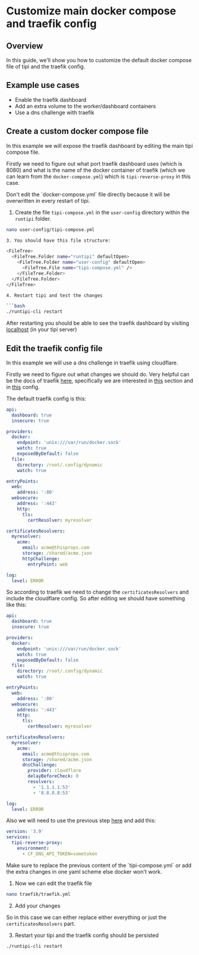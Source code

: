 
# Customize main docker compose and traefik config

## Overview

In this guide, we'll show you how to customize the default docker compose file of tipi and the traefik config.

## Example use cases

- Enable the traefik dashboard
- Add an extra volume to the worker/dashboard containers
- Use a dns challenge with traefik

## Create a custom docker compose file

In this example we will expose the traefik dashboard by editing the main tipi compose file.

Firstly we need to figure out what port traefik dashboard uses (which is 8080) and what is the name of the docker container of traefik (which we can learn from the `docker-compose.yml`) which is `tipi-reverse-proxy` in this case.

<Callout>
  Don't edit the `docker-compose.yml` file directly because it will be overwritten in every restart
  of tipi.
</Callout>

1. Create the file `tipi-compose.yml` in the `user-config` directory within the `runtipi` folder.

```bash
nano user-config/tipi-compose.yml

3. You should have this file structure:

<FileTree>
  <FileTree.Folder name="runtipi" defaultOpen>
    <FileTree.Folder name="user-config" defaultOpen>
      <FileTree.File name="tipi-compose.yml" />
    </FileTree.Folder>
  </FileTree.Folder>
</FileTree>

4. Restart tipi and test the changes

```bash
./runtipi-cli restart
```

After restarting you should be able to see the traefik dashboard by visiting [localhost](http://127.0.0.1:8080) (in your tipi server)

## Edit the traefik config file

In this example we will use a dns challenge in traefik using cloudflare.

Firstly we need to figure out what changes we should do. Very helpful can be the docs of traefik [here](https://doc.traefik.io/traefik/),
specifically we are interested in [this](https://doc.traefik.io/traefik/https/acme/#dnschallenge) section and in [this](https://go-acme.github.io/lego/dns/cloudflare/) config.

The default traefik config is this:

```yaml
api:
  dashboard: true
  insecure: true

providers:
  docker:
    endpoint: 'unix:///var/run/docker.sock'
    watch: true
    exposedByDefault: false
  file:
    directory: /root/.config/dynamic
    watch: true

entryPoints:
  web:
    address: ':80'
  websecure:
    address: ':443'
    http:
      tls:
        certResolver: myresolver

certificatesResolvers:
  myresolver:
    acme:
      email: acme@thisprops.com
      storage: /shared/acme.json
      httpChallenge:
        entryPoint: web

log:
  level: ERROR
```

So according to traefik we need to change the `certificatesResolvers` and include the cloudflare config. So after editing we should have something like this:

```yaml
api:
  dashboard: true
  insecure: true

providers:
  docker:
    endpoint: 'unix:///var/run/docker.sock'
    watch: true
    exposedByDefault: false
  file:
    directory: /root/.config/dynamic
    watch: true

entryPoints:
  web:
    address: ':80'
  websecure:
    address: ':443'
    http:
      tls:
        certResolver: myresolver

certificatesResolvers:
  myresolver:
    acme:
      email: acme@thisprops.com
      storage: /shared/acme.json
      dnsChallenge:
        provider: cloudflare
        delayBeforeCheck: 0
        resolvers:
          - '1.1.1.1:53'
          - '8.8.8.8:53'

log:
  level: ERROR
```

Also we will need to use the previous step [here](#create-a-custom-docker-compose-file) and add this:

```yaml
version: '3.9'
services:
  tipi-reverse-proxy:
    environment:
      - CF_DNS_API_TOKEN=sometoken
```

<Callout>
  Make sure to replace the previous content of the `tipi-compose.yml` or add the extra changes in
  one yaml scheme else docker won't work.
</Callout>

1. Now we can edit the traefik file

```bash
nano traefik/traefik.yml
```

2. Add your changes

So in this case we can either replace either everything or just the `certificatesResolvers` part.

3. Restart your tipi and the traefik config should be persisted

```bash
./runtipi-cli restart
```
